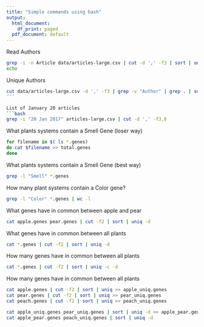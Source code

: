 ```yaml
---
title: "Simple commands using bash"
output:
  html_document:
    df_print: paged
  pdf_document: default
---
```


Read Authors
```bash
grep -i -n Article data/articles-large.csv | cut -d ',' -f3 | sort | uniq -c
echo
```

Unique Authors
```bash
cut data/articles-large.csv -d ',' -f3 | grep -v "Author" | grep . | sort | uniq -c | wc -l
´´´

List of January 20 articles
```bash
grep -i "20 Jan 2017" articles-large.csv | cut -d ',' -f3,8
```


What plants systems contain a Smell Gene (loser way)
```bash
for filename in $( ls *.genes)
do cat $filename >> total.genes
done
```

What plants systems contain a Smell Gene (best way)
```bash
grep -l "Smell" *.genes
```

How many plant systems contain a Color gene?
```bash
grep -l "Color" *.genes | wc -l
```
What genes have in common between apple and pear
```bash
cat apple.genes pear.genes | cut -f2 | sort | uniq -d
```

What genes have in common between all plants
```bash
cat *.genes | cut -f2 | sort | uniq -d
```

How many genes have in common between all plants
```bash
cat *.genes | cut -f2 | sort | uniq -c -d
```

How many genes have in common between all plants
```bash
cat apple.genes | cut -f2 | sort | uniq >> apple_uniq.genes
cat pear.genes | cut -f2 | sort | uniq >> pear_uniq.genes
cat peach.genes | cut -f2 | sort | uniq >> peach_uniq.genes

cat apple_uniq.genes pear_uniq.genes | sort | uniq -d >> apple_pear.genes
cat apple_pear.genes peach_uniq.genes | sort | uniq -d

```
